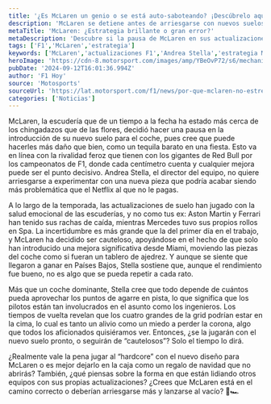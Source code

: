 ```yaml
---
title: '¿Es McLaren un genio o se está auto-saboteando? ¡Descúbrelo aquí!'
description: 'McLaren se detiene antes de arriesgarse con nuevos suelos. ¿Es una estrategia inteligente o un gran error? Te contamos todo sobre su arriesgada decisión.'
metaTitle: 'McLaren: ¿Estrategia brillante o gran error?'
metaDescription: 'Descubre si la pausa de McLaren en sus actualizaciones de suelo es una brillante estrategia o un error fatal en la F1.'
tags: ['F1','McLaren','estrategia']
keywords: ['McLaren','actualizaciones F1','Andrea Stella','estrategia McLaren','rivalidad F1']
heroImage: 'https://cdn-8.motorsport.com/images/amp/YBeOvP72/s6/mechanics-push-oscar-piastri-m.jpg'
pubDate: '2024-09-12T16:01:36.994Z'
author: 'F1 Hoy'
source: 'Motosports'
sourceUrl: 'https://lat.motorsport.com/f1/news/por-que-mclaren-no-estrena-nuevo-suelo-coche/10651433/?utm_source=RSS&utm_medium=referral&utm_campaign=RSS-F1&utm_term=News&utm_content=lat'
categories: ['Noticias']
---
```

McLaren, la escudería que de un tiempo a la fecha ha estado más cerca de los chingadazos que de las flores, decidió hacer una pausa en la introducción de su nuevo suelo para el coche, pues cree que puede hacerles más daño que bien, como un tequila barato en una fiesta. Esto va en línea con la rivalidad feroz que tienen con los gigantes de Red Bull por los campeonatos de F1, donde cada centímetro cuenta y cualquier mejora puede ser el punto decisivo. Andrea Stella, el director del equipo, no quiere arriesgarse a experimentar con una nueva pieza que podría acabar siendo más problemática que el Netflix al que no le pagas.

A lo largo de la temporada, las actualizaciones de suelo han jugado con la salud emocional de las escuderías, y no como tus ex: Aston Martin y Ferrari han tenido sus rachas de caída, mientras Mercedes tuvo sus propios rollos en Spa. La incertidumbre es más grande que la del primer día en el trabajo, y McLaren ha decidido ser cauteloso, apoyándose en el hecho de que solo han introducido una mejora significativa desde Miami, moviendo las piezas del coche como si fueran un tablero de ajedrez. Y aunque se siente que llegaron a ganar en Países Bajos, Stella sostiene que, aunque el rendimiento fue bueno, no es algo que se pueda repetir a cada rato.

Más que un coche dominante, Stella cree que todo depende de cuántos pueda aprovechar los puntos de agarre en pista, lo que significa que los pilotos están tan involucrados en el asunto como los ingenieros. Los tiempos de vuelta revelan que los cuatro grandes de la grid podrían estar en la cima, lo cual es tanto un alivio como un miedo a perder la corona, algo que todos los aficionados quisiéramos ver. Entonces, ¿se la jugarán con el nuevo suelo pronto, o seguirán de “cautelosos”? Solo el tiempo lo dirá. 

¿Realmente vale la pena jugar al “hardcore” con el nuevo diseño para McLaren o es mejor dejarlo en la caja como un regalo de navidad que no abrirás? También, ¿qué piensas sobre la forma en que están lidiando otros equipos con sus propias actualizaciones? ¿Crees que McLaren está en el camino correcto o deberían arriesgarse más y lanzarse al vacío? 🤔🏎️


